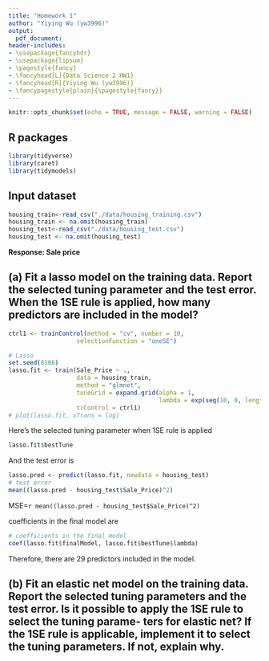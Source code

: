 ```yaml
---
title: "Homework 1" 
author: "Yiying Wu (yw3996)"
output:
  pdf_document:
header-includes:
- \usepackage{fancyhdr}
- \usepackage{lipsum}
- \pagestyle{fancy}
- \fancyhead[L]{Data Science 2 HW1}
- \fancyhead[R]{Yiying Wu (yw3996)}
- \fancypagestyle{plain}{\pagestyle{fancy}}
--- 
```


```r
knitr::opts_chunk$set(echo = TRUE, message = FALSE, warning = FALSE)
```

## R packages
```r
library(tidyverse)
library(caret)
library(tidymodels)
```

## Input dataset
```r
housing_train<-read_csv("./data/housing_training.csv")
housing_train <- na.omit(housing_train)
housing_test<-read_csv("./data/housing_test.csv")
housing_test <- na.omit(housing_test)
```

**Response: Sale price**

## (a) Fit a lasso model on the training data. Report the selected tuning parameter and the test error. When the 1SE rule is applied, how many predictors are included in the model?

```r
ctrl1 <- trainControl(method = "cv", number = 10,
                   selectionFunction = "oneSE")

# Lasso 
set.seed(8106)
lasso.fit <- train(Sale_Price ~ .,
                   data = housing_train,
                   method = "glmnet",
                   tuneGrid = expand.grid(alpha = 1, 
                                          lambda = exp(seq(10, 0, length = 200))),
                   trControl = ctrl1)
# plot(lasso.fit, xTrans = log)
```
Here's the selected tuning parameter when 1SE rule is applied
```r
lasso.fit$bestTune
```
And the test error is
```r
lasso.pred <- predict(lasso.fit, newdata = housing_test)
# test error
mean((lasso.pred - housing_test$Sale_Price)^2)
```
MSE=`r mean((lasso.pred - housing_test$Sale_Price)^2)`

coefficients in the final model are
```r
# coefficients in the final model
coef(lasso.fit$finalModel, lasso.fit$bestTune$lambda)
```

Therefore, there are 29 predictors included in the model.

## (b) Fit an elastic net model on the training data. Report the selected tuning parameters and the test error. Is it possible to apply the 1SE rule to select the tuning parame- ters for elastic net? If the 1SE rule is applicable, implement it to select the tuning parameters. If not, explain why.